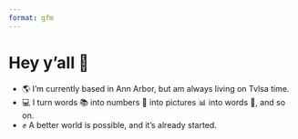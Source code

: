 ```yaml
---
format: gfm
---
```


# Hey y'all 👋

- 🌎 I'm currently based in Ann Arbor, but am always living on Tvlsa time.
- 💻 I turn words 📚 into numbers 🧮 into pictures 📊 into words 📄, and so on.
- ✊ A better world is possible, and it's already started.

<!--
**brancengregory/brancengregory** is a ✨ _special_ ✨ repository because its `README.md` (this file) appears on your GitHub profile.

Here are some ideas to get you started:

- 🔭 I’m currently working on ...
- 🌱 I’m currently learning ...
- 👯 I’m looking to collaborate on ...
- 🤔 I’m looking for help with ...
- 💬 Ask me about ...
- 📫 How to reach me: ...
- 😄 Pronouns: ...
- ⚡ Fun fact: ...
-->
